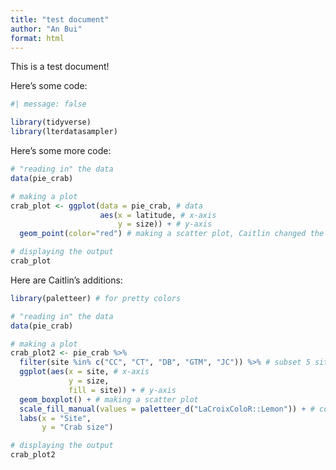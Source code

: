 ```yaml
---
title: "test document"
author: "An Bui"
format: html
---
```


This is a test document!  

Here's some code:

```r
#| message: false

library(tidyverse)
library(lterdatasampler)
```

Here's some more code:

```r
# "reading in" the data
data(pie_crab)

# making a plot
crab_plot <- ggplot(data = pie_crab, # data
                    aes(x = latitude, # x-axis
                        y = size)) + # y-axis
  geom_point(color="red") # making a scatter plot, Caitlin changed the color of the points

# displaying the output
crab_plot
```

Here are Caitlin's additions:

```r

library(paletteer) # for pretty colors

# "reading in" the data
data(pie_crab)

# making a plot
crab_plot2 <- pie_crab %>% 
  filter(site %in% c("CC", "CT", "DB", "GTM", "JC")) %>% # subset 5 sites
  ggplot(aes(x = site, # x-axis
             y = size,
             fill = site)) + # y-axis
  geom_boxplot() + # making a scatter plot
  scale_fill_manual(values = paletteer_d("LaCroixColoR::Lemon")) + # color it like a lemon LaCriox
  labs(x = "Site",
       y = "Crab size")

# displaying the output
crab_plot2
```



